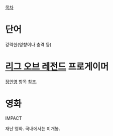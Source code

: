 [[목차]]

= 단어 =
강력한(영향이나 충격 등)

= [[리그 오브 레전드]] 프로게이머 =
[[정언영]] 항목 참조.

= 영화 =
IMPACT

재난 영화. 국내에서는 미개봉.
